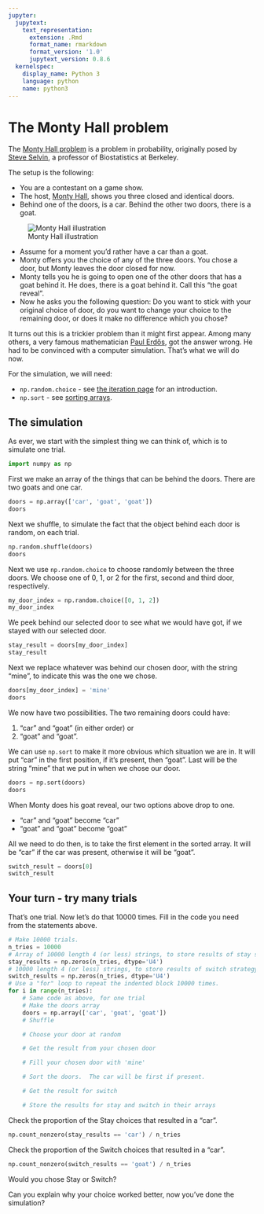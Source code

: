 ```yaml
---
jupyter:
  jupytext:
    text_representation:
      extension: .Rmd
      format_name: rmarkdown
      format_version: '1.0'
      jupytext_version: 0.8.6
  kernelspec:
    display_name: Python 3
    language: python
    name: python3
---
```


# The Monty Hall problem

The [Monty Hall problem](https://en.wikipedia.org/wiki/Monty_Hall_problem) is
a problem in probability, originally posed by [Steve
Selvin](https://en.wikipedia.org/wiki/Steve_Selvin), a professor of
Biostatistics at Berkeley.

The setup is the following:

* You are a contestant on a game show.
* The host, [Monty Hall](https://en.wikipedia.org/wiki/Monty_Hall), shows you
  three closed and identical doors.
* Behind one of the doors, is a car.  Behind the other two doors, there is
  a goat.

![Monty Hall illustration]({{ site.baseurl }}/images/monty_hall_goat.png)

* Assume for a moment you'd rather have a car than a goat.
* Monty offers you the choice of any of the three doors.  You chose a door, but
  Monty leaves the door closed for now.
* Monty tells you he is going to open one of the other doors that has a goat
  behind it.  He does, there is a goat behind it.  Call this "the goat reveal".
* Now he asks you the following question:  Do you want to stick with your
  original choice of door, do you want to change your choice to the remaining
  door, or does it make no difference which you chose?

It turns out this is a trickier problem than it might first appear.  Among many
others, a very famous mathematician [Paul
Erdős](https://en.wikipedia.org/wiki/Paul_Erd%C5%91s), got the answer wrong. He
had to be convinced with a computer simulation.  That's what we will do now.

For the simulation, we will need:

* `np.random.choice` \- see [the iteration page](../05/iteration) for an
  introduction.
* `np.sort` \- see [sorting arrays](sorting_arrays).


## The simulation

As ever, we start with the simplest thing we can think of, which is to simulate
one trial.

```python
import numpy as np
```

First we make an array of the things that can be behind the doors.  There are two goats and one car.

```python
doors = np.array(['car', 'goat', 'goat'])
doors
```

Next we shuffle, to simulate the fact that the object behind each door is random, on each trial.

```python
np.random.shuffle(doors)
doors
```

Next we use `np.random.choice` to choose randomly between the three doors.  We
choose one of 0, 1, or 2 for the first, second and third door, respectively.

```python
my_door_index = np.random.choice([0, 1, 2])
my_door_index
```

We peek behind our selected door to see what we would have got, if we stayed with our selected door.

```python
stay_result = doors[my_door_index]
stay_result
```

Next we replace whatever was behind our chosen door, with the string "mine", to indicate this was the one we chose.

```python
doors[my_door_index] = 'mine'
doors
```

We now have two possibilities.  The two remaining doors could have:

1. "car" and "goat" (in either order) or
1. "goat" and "goat".

We can use `np.sort` to make it more obvious which situation we are in.  It
will put "car" in the first position, if it's present, then "goat". Last will
be the string "mine" that we put in when we chose our door.

```python
doors = np.sort(doors)
doors
```

When Monty does his goat reveal, our two options above drop to one.

* "car" and "goat" become "car"
* "goat" and "goat" become "goat"

All we need to do then, is to take the first element in the sorted array.  It
will be "car" if the car was present, otherwise it will be "goat".

```python
switch_result = doors[0]
switch_result
```

## Your turn - try many trials

That's one trial.   Now let's do that 10000 times.  Fill in the code you need from the statements above.

```python
# Make 10000 trials.
n_tries = 10000
# Array of 10000 length 4 (or less) strings, to store results of stay strategy
stay_results = np.zeros(n_tries, dtype='U4')
# 10000 length 4 (or less) strings, to store results of switch strategy
switch_results = np.zeros(n_tries, dtype='U4')
# Use a "for" loop to repeat the indented block 10000 times.
for i in range(n_tries):
    # Same code as above, for one trial
    # Make the doors array
    doors = np.array(['car', 'goat', 'goat'])
    # Shuffle

    # Choose your door at random

    # Get the result from your chosen door

    # Fill your chosen door with 'mine'

    # Sort the doors.  The car will be first if present.

    # Get the result for switch

    # Store the results for stay and switch in their arrays
```

Check the proportion of the Stay choices that resulted in a "car".

```python
np.count_nonzero(stay_results == 'car') / n_tries
```

Check the proportion of the Switch choices that resulted in a "car".

```python
np.count_nonzero(switch_results == 'goat') / n_tries
```

Would you chose Stay or Switch?

Can you explain why your choice worked better, now you've done the simulation?
